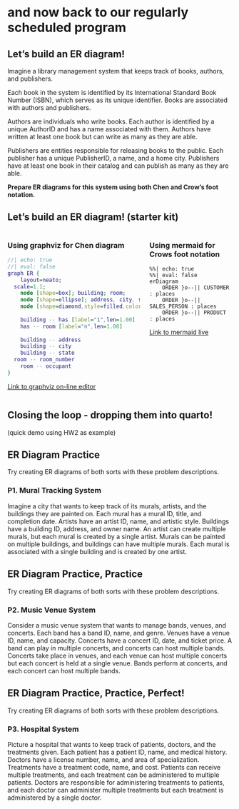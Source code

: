 
# and now back to our regularly scheduled program

## Let's build an ER diagram!

Imagine a library management system that keeps track of books, authors, and publishers. 

Each book in the system is identified by its International Standard Book Number (ISBN), which serves as its unique identifier. Books are associated with authors and publishers.

Authors are individuals who write books. Each author is identified by a unique AuthorID and has a name associated with them.  Authors have written at least one book but can write as many as they are able.

Publishers are entities responsible for releasing books to the public. Each publisher has a unique PublisherID, a name, and a home city. Publishers have at least one book in their catalog and can publish as many as they are able.

**Prepare ER diagrams for this system using both Chen and Crow's foot notation.**

## Let's build an ER diagram! (starter kit)

:::: {.columns}
::: {.column}
### Using graphviz for Chen diagram

```dot
//| echo: true
//| eval: false
graph ER {
	layout=neato;
  scale=1.1;
	node [shape=box]; building; room;
	node [shape=ellipse]; address, city, state, occupant, room_number
	node [shape=diamond,style=filled,color=lightgrey]; has
	
	building -- has [label="1",len=1.00]
	has -- room [label="n",len=1.00]
	
	building -- address
	building -- city
	building -- state
  room -- room_number
	room -- occupant
}
```

[Link to graphviz on-line editor](https://dreampuf.github.io/GraphvizOnline/)
:::
::: {.column}
### Using mermaid for Crows foot notation

```mermaid
%%| echo: true
%%| eval: false
erDiagram
    ORDER }o--|| CUSTOMER : places
    ORDER }o--|| SALES_PERSON : places
    ORDER }o--|| PRODUCT : places

```



[Link to mermaid live](https://mermaid.live/edit)
:::
::::

## Closing the loop - dropping them into quarto!


(quick demo using HW2 as example)

## ER Diagram Practice

Try creating ER diagrams of both sorts with these problem descriptions.  


### P1. Mural Tracking System

Imagine a city that wants to keep track of its murals, artists, and the buildings they are painted on. Each mural has a mural ID, title, and completion date. Artists have an artist ID, name, and artistic style. Buildings have a building ID, address, and owner name. An artist can create multiple murals, but each mural is created by a single artist. Murals can be painted on multiple buildings, and buildings can have multiple murals. Each mural is associated with a single building and is created by one artist.

## ER Diagram Practice, Practice

Try creating ER diagrams of both sorts with these problem descriptions.  


### P2. Music Venue System

Consider a music venue system that wants to manage bands, venues, and concerts. Each band has a band ID, name, and genre. Venues have a venue ID, name, and capacity. Concerts have a concert ID, date, and ticket price. A band can play in multiple concerts, and concerts can host multiple bands. Concerts take place in venues, and each venue can host multiple concerts but each concert is held at a single venue. Bands perform at concerts, and each concert can host multiple bands.

## ER Diagram Practice, Practice, Perfect!

Try creating ER diagrams of both sorts with these problem descriptions.  

### P3. Hospital System

Picture a hospital that wants to keep track of patients, doctors, and the treatments given. Each patient has a patient ID, name, and medical history. Doctors have a license number, name, and area of specialization. Treatments have a treatment code, name, and cost. Patients can receive multiple treatments, and each treatment can be administered to multiple patients. Doctors are responsible for administering treatments to patients, and each doctor can administer multiple treatments but each treatment is administered by a single doctor.

